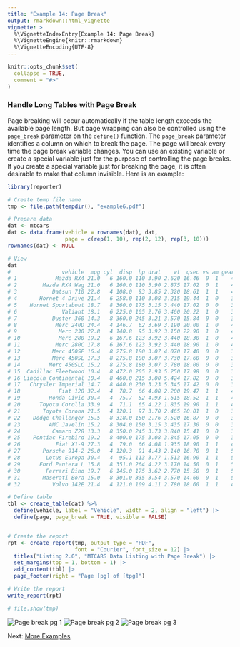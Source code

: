```yaml
---
title: "Example 14: Page Break"
output: rmarkdown::html_vignette
vignette: >
  %\VignetteIndexEntry{Example 14: Page Break}
  %\VignetteEngine{knitr::rmarkdown}
  %\VignetteEncoding{UTF-8}
---
```

  
```r
knitr::opts_chunk$set(
  collapse = TRUE,
  comment = "#>"
)
```

### Handle Long Tables with Page Break

Page breaking will occur 
automatically if the table length exceeds the available page length.  But 
page wrapping can also be controlled using the `page_break` parameter on the 
`define()` function.  The `page_break` parameter identifies a column on which 
to break the page.  The page will break every time the page break variable changes.
You can use an existing variable or create a special variable just for the purpose
of controlling the page breaks.  If you create a special variable just for breaking
the page, it is often desirable to make that column invisible.  Here is an 
example:

```r
library(reporter)

# Create temp file name
tmp <- file.path(tempdir(), "example6.pdf")

# Prepare data
dat <- mtcars
dat <- data.frame(vehicle = rownames(dat), dat, 
                  page = c(rep(1, 10), rep(2, 12), rep(3, 10)))
rownames(dat) <- NULL

# View 
dat
#                vehicle  mpg cyl  disp  hp drat    wt  qsec vs am gear carb page
# 1            Mazda RX4 21.0   6 160.0 110 3.90 2.620 16.46  0  1    4    4    1
# 2        Mazda RX4 Wag 21.0   6 160.0 110 3.90 2.875 17.02  0  1    4    4    1
# 3           Datsun 710 22.8   4 108.0  93 3.85 2.320 18.61  1  1    4    1    1
# 4       Hornet 4 Drive 21.4   6 258.0 110 3.08 3.215 19.44  1  0    3    1    1
# 5    Hornet Sportabout 18.7   8 360.0 175 3.15 3.440 17.02  0  0    3    2    1
# 6              Valiant 18.1   6 225.0 105 2.76 3.460 20.22  1  0    3    1    1
# 7           Duster 360 14.3   8 360.0 245 3.21 3.570 15.84  0  0    3    4    1
# 8            Merc 240D 24.4   4 146.7  62 3.69 3.190 20.00  1  0    4    2    1
# 9             Merc 230 22.8   4 140.8  95 3.92 3.150 22.90  1  0    4    2    1
# 10            Merc 280 19.2   6 167.6 123 3.92 3.440 18.30  1  0    4    4    1
# 11           Merc 280C 17.8   6 167.6 123 3.92 3.440 18.90  1  0    4    4    2
# 12          Merc 450SE 16.4   8 275.8 180 3.07 4.070 17.40  0  0    3    3    2
# 13          Merc 450SL 17.3   8 275.8 180 3.07 3.730 17.60  0  0    3    3    2
# 14         Merc 450SLC 15.2   8 275.8 180 3.07 3.780 18.00  0  0    3    3    2
# 15  Cadillac Fleetwood 10.4   8 472.0 205 2.93 5.250 17.98  0  0    3    4    2
# 16 Lincoln Continental 10.4   8 460.0 215 3.00 5.424 17.82  0  0    3    4    2
# 17   Chrysler Imperial 14.7   8 440.0 230 3.23 5.345 17.42  0  0    3    4    2
# 18            Fiat 128 32.4   4  78.7  66 4.08 2.200 19.47  1  1    4    1    2
# 19         Honda Civic 30.4   4  75.7  52 4.93 1.615 18.52  1  1    4    2    2
# 20      Toyota Corolla 33.9   4  71.1  65 4.22 1.835 19.90  1  1    4    1    2
# 21       Toyota Corona 21.5   4 120.1  97 3.70 2.465 20.01  1  0    3    1    2
# 22    Dodge Challenger 15.5   8 318.0 150 2.76 3.520 16.87  0  0    3    2    2
# 23         AMC Javelin 15.2   8 304.0 150 3.15 3.435 17.30  0  0    3    2    3
# 24          Camaro Z28 13.3   8 350.0 245 3.73 3.840 15.41  0  0    3    4    3
# 25    Pontiac Firebird 19.2   8 400.0 175 3.08 3.845 17.05  0  0    3    2    3
# 26           Fiat X1-9 27.3   4  79.0  66 4.08 1.935 18.90  1  1    4    1    3
# 27       Porsche 914-2 26.0   4 120.3  91 4.43 2.140 16.70  0  1    5    2    3
# 28        Lotus Europa 30.4   4  95.1 113 3.77 1.513 16.90  1  1    5    2    3
# 29      Ford Pantera L 15.8   8 351.0 264 4.22 3.170 14.50  0  1    5    4    3
# 30        Ferrari Dino 19.7   6 145.0 175 3.62 2.770 15.50  0  1    5    6    3
# 31       Maserati Bora 15.0   8 301.0 335 3.54 3.570 14.60  0  1    5    8    3
# 32          Volvo 142E 21.4   4 121.0 109 4.11 2.780 18.60  1  1    4    2    3

# Define table
tbl <- create_table(dat) %>% 
  define(vehicle, label = "Vehicle", width = 2, align = "left") |>
  define(page, page_break = TRUE, visible = FALSE) 


# Create the report
rpt <- create_report(tmp, output_type = "PDF", 
                     font = "Courier", font_size = 12) |>
  titles("Listing 2.0", "MTCARS Data Listing with Page Break") |>
  set_margins(top = 1, bottom = 1) |>
  add_content(tbl) |> 
  page_footer(right = "Page [pg] of [tpg]")

# Write the report
write_report(rpt)

# file.show(tmp)

```
<img src="../man/images/e14a.png" alt="Page break pg 1"/>
<img src="../man/images/e14b.png" alt="Page break pg 2"/>
<img src="../man/images/e14c.png" alt="Page break pg 3"/>
  
Next: [More Examples](reporter-more.html)
